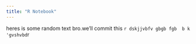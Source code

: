 ---
title: "R Notebook"
---



heres is some random text bro.we'll commit this 
```{r}
dskjjvbfv gbgb fgb  b k 'gvshvbd
```r